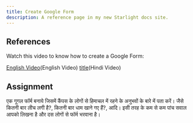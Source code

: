 ```yaml
---
title: Create Google Form
description: A reference page in my new Starlight docs site.
---
```


## References

Watch this video to know how to create a Google Form:

[English Video](https://youtu.be/cWdDaO6FIr0?si=_A33tWQ981g3AgXn)(English Video)
[title](https://youtu.be/RTUHRoc_-6U?si=sT8yv6x5ljEoso8A)(Hindi Video)


 ## Assignment
 
 एक गूगल फॉर्म बनाये जिसमें कैंपस के लोगों से हिमाचल में रहने के अनुभवों के बारे में पता करें। जैसे कितनी बार लीच लगी है?, कितनी बार धाम खाने गए हैं?, आदि। इसी तरह के कम से कम पांच सवाल आपको लिखना है और दस लोगों से फॉर्म भरवाना है।

